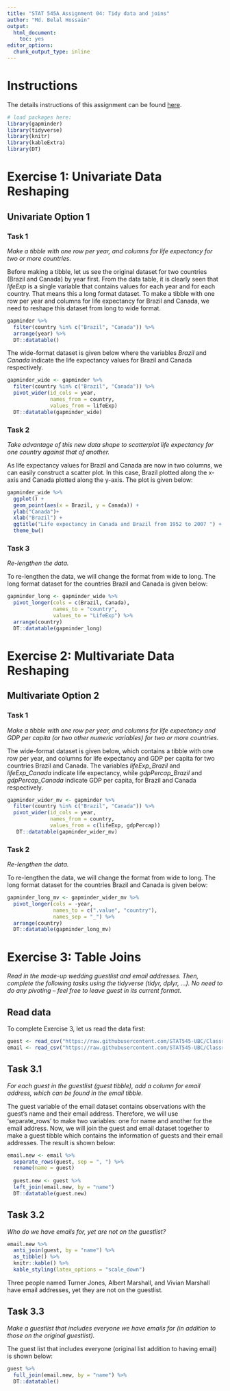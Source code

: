 ---
title: "STAT 545A Assignment 04: Tidy data and joins"
author: "Md. Belal Hossain"
output:
  html_document:
    toc: yes
editor_options:
  chunk_output_type: inline
---  

# Instructions
The details instructions of this assignment can be found [here](https://stat545.stat.ubc.ca/evaluation/hw04/hw04/).


```{r load packages, warning = FALSE, message = FALSE, echo = FALSE}
# load packages here:
library(gapminder)
library(tidyverse)
library(knitr)
library(kableExtra)
library(DT)
```

# Exercise 1: Univariate Data Reshaping

## Univariate Option 1
### Task 1
_Make a tibble with one row per year, and columns for life expectancy for two or more countries._

Before making a tibble, let us see the original dataset for two countries (Brazil and Canada) by year first. From the data table, it is clearly seen that _lifeExp_ is a single variable that contains values for each year and for each country. That means this a long format dataset. To make a tibble with one row per year and columns for life expectancy for Brazil and Canada, we need to reshape this dataset from long to wide format.

```{r, warning=FALSE}
gapminder %>% 
  filter(country %in% c("Brazil", "Canada")) %>% 
  arrange(year) %>% 
  DT::datatable()
```

The wide-format dataset is given below where the variables _Brazil_ and _Canada_ indicate the life expectancy values for Brazil and Canada respectively.

```{r, warning=FALSE}
gapminder_wide <- gapminder %>% 
  filter(country %in% c("Brazil", "Canada")) %>% 
  pivot_wider(id_cols = year, 
              names_from = country, 
              values_from = lifeExp) 
  DT::datatable(gapminder_wide)
```

### Task 2
_Take advantage of this new data shape to scatterplot life expectancy for one country against that of another._

As life expectancy values for Brazil and Canada are now in two columns, we can easily construct a scatter plot. In this case, Brazil plotted along the x-axis and Canada plotted along the y-axis. The plot is given below:

```{r, warning=FALSE}
gapminder_wide %>%
  ggplot() + 
  geom_point(aes(x = Brazil, y = Canada)) +
  ylab("Canada")+ 
  xlab("Brazil") + 
  ggtitle("Life expectancy in Canada and Brazil from 1952 to 2007 ") + 
  theme_bw()
```


### Task 3
_Re-lengthen the data._

To re-lengthen the data, we will change the format from wide to long. The long format dataset for the countries Brazil and Canada is given below:

```{r, warning=FALSE}
gapminder_long <- gapminder_wide %>% 
  pivot_longer(cols = c(Brazil, Canada), 
               names_to = "country", 
               values_to = "LifeExp") %>% 
  arrange(country) 
  DT::datatable(gapminder_long)
```

# Exercise 2: Multivariate Data Reshaping
## Multivariate Option 2

### Task 1
_Make a tibble with one row per year, and columns for life expectancy and GDP per capita (or two other numeric variables) for two or more countries._


The wide-format dataset is given below, which contains a tibble with one row per year, and columns for life expectancy and GDP per capita for two countries Brazil and Canada. The variables _lifeExp_Brazil_ and	_lifeExp_Canada_ indicate life expectancy, while _gdpPercap_Brazil_ and _gdpPercap_Canada_ indicate GDP per capita, for Brazil and Canada respectively.

```{r, warning=FALSE}
gapminder_wider_mv <- gapminder %>%
  filter(country %in% c("Brazil", "Canada")) %>% 
  pivot_wider(id_cols = year, 
              names_from = country, 
              values_from = c(lifeExp, gdpPercap))
   DT::datatable(gapminder_wider_mv)
```

### Task 2
_Re-lengthen the data._

To re-lengthen the data, we will change the format from wide to long. The long format dataset for the countries Brazil and Canada is given below:

```{r, warning=FALSE}
gapminder_long_mv <- gapminder_wider_mv %>% 
  pivot_longer(cols = -year, 
               names_to = c(".value", "country"), 
               names_sep = "_") %>% 
  arrange(country)
  DT::datatable(gapminder_long_mv)
```


# Exercise 3: Table Joins
_Read in the made-up wedding guestlist and email addresses. Then, complete the following tasks using the tidyverse (tidyr, dplyr, …). No need to do any pivoting – feel free to leave guest in its current format._

## Read data
To complete Exercise 3, let us read the data first:

```{r, warning=FALSE, message=FALSE}
guest <- read_csv("https://raw.githubusercontent.com/STAT545-UBC/Classroom/master/data/wedding/attend.csv")
email <- read_csv("https://raw.githubusercontent.com/STAT545-UBC/Classroom/master/data/wedding/emails.csv")
```

## Task 3.1
_For each guest in the guestlist (guest tibble), add a column for email address, which can be found in the email tibble._

The guest variable of the email dataset contains observations with the guest's name and their email address. Therefore, we will use 'separate_rows' to make two variables: one for name and another for the email address. Now, we will join the guest and email dataset together to make a guest tibble which contains the information of guests and their email addresses. The result is shown below:


```{r, warning=FALSE}
email.new <- email %>% 
  separate_rows(guest, sep = ", ") %>% 
  rename(name = guest)
  
  guest.new <- guest %>% 
  left_join(email.new, by = "name") 
  DT::datatable(guest.new)
```

## Task 3.2
_Who do we have emails for, yet are not on the guestlist?_

```{r, warning=FALSE}
email.new %>% 
  anti_join(guest, by = "name") %>% 
  as_tibble() %>% 
  knitr::kable() %>% 
  kable_styling(latex_options = "scale_down")
```
Three people named Turner Jones, Albert Marshall, and Vivian Marshall have email addresses, yet they are not on the guestlist.

## Task 3.3
_Make a guestlist that includes everyone we have emails for (in addition to those on the original guestlist)._

The guest list that includes everyone (original list addition to having email) is shown below:

```{r, warning=FALSE}
guest %>% 
  full_join(email.new, by = "name") %>%
  DT::datatable()
```



